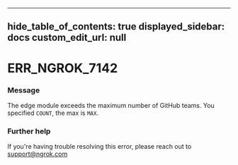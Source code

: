 
---
hide_table_of_contents: true
displayed_sidebar: docs
custom_edit_url: null
---


# ERR_NGROK_7142

### Message
The edge module exceeds the maximum number of GitHub teams. You specified `COUNT`, the max is `MAX`.

### Further help
If you're having trouble resolving this error, please reach out to [support@ngrok.com](mailto:support@ngrok.com?subject=Help%20with%20ERR_NGROK_7142)


<ErrorDetails error='err_ngrok_7142' />

